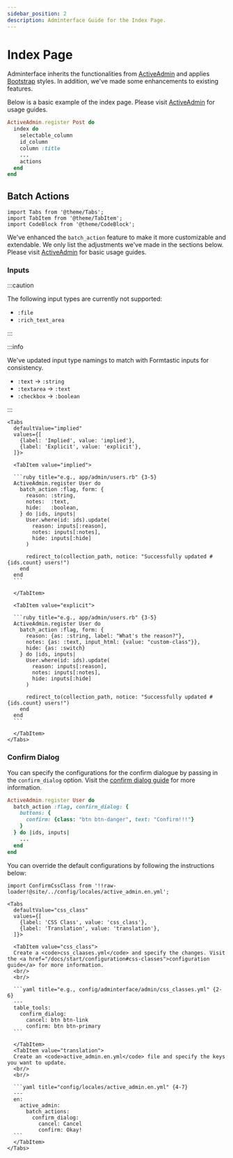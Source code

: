 ```yaml
---
sidebar_position: 2
description: Adminterface Guide for the Index Page.
---
```


# Index Page
Adminterface inherits the functionalities from [ActiveAdmin] and applies [Bootstrap] styles. In addition, we've made some enhancements to existing features.

Below is a basic example of the index page. Please visit [ActiveAdmin] for usage guides.
```ruby {2-8}
ActiveAdmin.register Post do
  index do
    selectable_column
    id_column
    column :title
    ...
    actions
  end
end
```

## Batch Actions
````mdx-code-block
import Tabs from '@theme/Tabs';
import TabItem from '@theme/TabItem';
import CodeBlock from '@theme/CodeBlock';
````

We've enhanced the `batch_action` feature to make it more customizable and extendable. We only list the adjustments we've made in the sections below. Please visit [ActiveAdmin][ActiveAdmin/batch-actions] for basic usage guides.

### Inputs
:::caution

The following input types are currently not supported:
- `:file`
- `:rich_text_area`

:::

:::info

We've updated input type namings to match with Formtastic inputs for consistency.
- `:text` -> `:string`
- `:textarea` -> `:text`
- `:checkbox` -> `:boolean`

:::


````mdx-code-block
<Tabs
  defaultValue="implied"
  values={[
    {label: 'Implied', value: 'implied'},
    {label: 'Explicit', value: 'explicit'},
  ]}>

  <TabItem value="implied">

  ```ruby title="e.g., app/admin/users.rb" {3-5}
  ActiveAdmin.register User do
    batch_action :flag, form: {
      reason: :string,
      notes:  :text,
      hide:   :boolean,
    } do |ids, inputs|
      User.where(id: ids).update(
        reason: inputs[:reason],
        notes: inputs[:notes],
        hide: inputs[:hide]
      )

      redirect_to(collection_path, notice: "Successfully updated #{ids.count} users!")
    end
  end
  ```

  </TabItem>

  <TabItem value="explicit">

  ```ruby title="e.g., app/admin/users.rb" {3-5}
  ActiveAdmin.register User do
    batch_action :flag, form: {
      reason: {as: :string, label: "What's the reason?"},
      notes: {as: :text, input_html: {value: "custom-class"}},
      hide: {as: :switch}
    } do |ids, inputs|
      User.where(id: ids).update(
        reason: inputs[:reason],
        notes: inputs[:notes],
        hide: inputs[:hide]
      )

      redirect_to(collection_path, notice: "Successfully updated #{ids.count} users!")
    end
  end
  ```

  </TabItem>
</Tabs>
````

### Confirm Dialog
You can specify the configurations for the confirm dialogue by passing in the `confirm_dialog` option. Visit the [confirm dialog guide][Confirm Dialog] for more information.

```ruby title="e.g., app/admin/users.rb" {2-5}
ActiveAdmin.register User do
  batch_action :flag, confirm_dialog: {
    buttons: {
      confirm: {class: "btn btn-danger", text: "Confirm!!!"}
    }
  } do |ids, inputs|
    ...
  end
end
```

You can override the default configurations by following the instructions below:
````mdx-code-block
import ConfirmCssClass from '!!raw-loader!@site/../config/locales/active_admin.en.yml';

<Tabs
  defaultValue="css_class"
  values={[
    {label: 'CSS Class', value: 'css_class'},
    {label: 'Translation', value: 'translation'},
  ]}>

  <TabItem value="css_class">
  Create a <code>css_claases.yml</code> and specify the changes. Visit the <a href="/docs/start/configuration#css-classes">configuration guide</a> for more information.
  <br/>
  <br/>

  ```yaml title="e.g., config/adminterface/admin/css_classes.yml" {2-6}
  ---
  table_tools:
    confirm_dialog:
      cancel: btn btn-link
      confirm: btn btn-primary
  ```

  </TabItem>
  <TabItem value="translation">
  Create an <code>active_admin.en.yml</code> file and specify the keys you want to update.
  <br/>
  <br/>

  ```yaml title="config/locales/active_admin.en.yml" {4-7}
  ---
  en:
    active_admin:
      batch_actions:
        confirm_dialog:
          cancel: Cancel
          confirm: Okay!
  ```
  </TabItem>
</Tabs>
````

[ActiveAdmin]: https://activeadmin.info/3-index-pages.html
[ActiveAdmin/batch-actions]: https://activeadmin.info/9-batch-actions.html
[Bootstrap]: https://getbootstrap.com/docs/5.0/getting-started/introduction/
[Confirm Dialog]: /docs/enhancements/components#confirm-dialog
